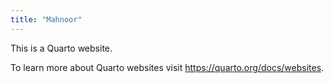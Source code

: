 ```yaml
---
title: "Mahnoor"
---
```


This is a Quarto website.

To learn more about Quarto websites visit <https://quarto.org/docs/websites>.
